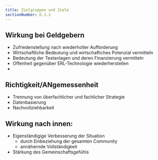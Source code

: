 ```yaml
---
title: Zielgruppen und Ziele
sectionNumber: D.1.1
---
```



## Wirkung bei Geldgebern

* Zufriedenstellung nach wiederholter Aufforderung
* Wirtschaftliche Bedeutung und wirtschaftiches Potenzial vermitteln
* Bedeutung der Testanlagen und deren Finanzierung vermitteln
* Offenheit gegenüber ERL-Technologie wiederherstellen
* 


## Richtigkeit/ANgemessenheit

* Trennung von überfachlicher und fachlicher Strategie
* Datenbasierung 
* Nachvollziehbarkeit



## Wirkung nach innen: 

* Eigenständigige Verbesserung der Situation
  * durch Einbeziehung der gesamten Community
  * annähernde Vollständigkeit
* Stärkung des Gemeinschaftsgefühls



